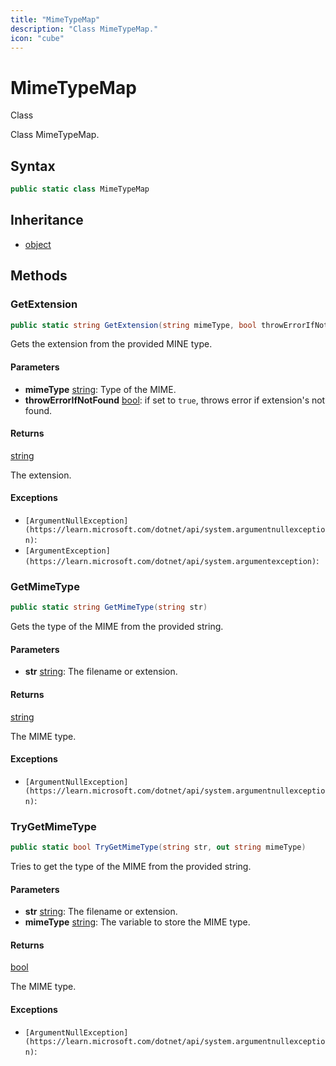 ```yaml
---
title: "MimeTypeMap"
description: "Class MimeTypeMap."
icon: "cube"
---
```


# MimeTypeMap

<Badge variant="outline">Class</Badge>

Class MimeTypeMap.

## Syntax

```csharp
public static class MimeTypeMap
```

## Inheritance

- [object](https://learn.microsoft.com/dotnet/api/system.object)

## Methods

### GetExtension

```csharp
public static string GetExtension(string mimeType, bool throwErrorIfNotFound = true)
```

Gets the extension from the provided MINE type.

#### Parameters

- **mimeType** [string](https://learn.microsoft.com/dotnet/api/system.string): Type of the MIME.
- **throwErrorIfNotFound** [bool](https://learn.microsoft.com/dotnet/api/system.boolean): if set to <code>true</code>, throws error if extension's not found.

#### Returns

[string](https://learn.microsoft.com/dotnet/api/system.string)

The extension.

#### Exceptions

- `[ArgumentNullException](https://learn.microsoft.com/dotnet/api/system.argumentnullexception)`: 
- `[ArgumentException](https://learn.microsoft.com/dotnet/api/system.argumentexception)`: 

### GetMimeType

```csharp
public static string GetMimeType(string str)
```

Gets the type of the MIME from the provided string.

#### Parameters

- **str** [string](https://learn.microsoft.com/dotnet/api/system.string): The filename or extension.

#### Returns

[string](https://learn.microsoft.com/dotnet/api/system.string)

The MIME type.

#### Exceptions

- `[ArgumentNullException](https://learn.microsoft.com/dotnet/api/system.argumentnullexception)`: 

### TryGetMimeType

```csharp
public static bool TryGetMimeType(string str, out string mimeType)
```

Tries to get the type of the MIME from the provided string.

#### Parameters

- **str** [string](https://learn.microsoft.com/dotnet/api/system.string): The filename or extension.
- **mimeType** [string](https://learn.microsoft.com/dotnet/api/system.string): The variable to store the MIME type.

#### Returns

[bool](https://learn.microsoft.com/dotnet/api/system.boolean)

The MIME type.

#### Exceptions

- `[ArgumentNullException](https://learn.microsoft.com/dotnet/api/system.argumentnullexception)`: 


